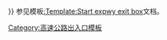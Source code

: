 <includeonly>{{LegendRJL|col={{#if: {{{place|}}}|6|5}}}}</includeonly><noinclude>
参见模板[[:Template:Start expwy exit box]]文档。
[[Category:高速公路出入口模板]]
</noinclude>